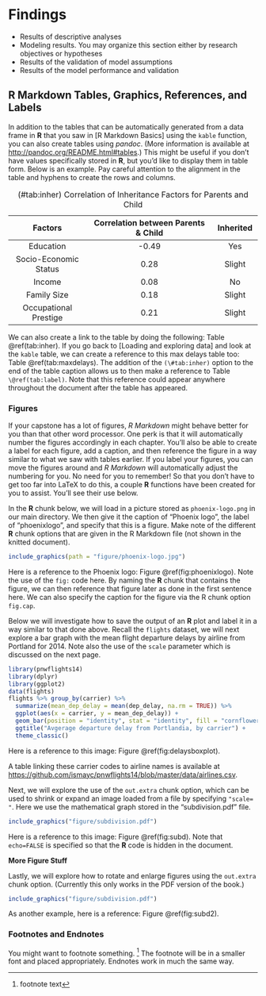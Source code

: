 # Findings {#findings .unnumbered}

 * Results of descriptive analyses
 * Modeling results. You may organize this section either by research objectives or hypotheses
 * Results of the validation of model assumptions
 * Results of the model performance and validation

## R Markdown Tables, Graphics, References, and Labels {#ref-labels .unnumbered}

In addition to the tables that can be automatically generated from a data frame in **R** that you saw in [R Markdown Basics] using the `kable` function, you can also create tables using _pandoc_. (More information is available at <http://pandoc.org/README.html#tables>.)  This might be useful if you don't have values specifically stored in **R**, but you'd like to display them in table form.  Below is an example.  Pay careful attention to the alignment in the table and hyphens to create the rows and columns.

----------------------------------------------------------------------------------
  Factors                    Correlation between Parents & Child      Inherited
------------------------- ----------------------------------------- --------------
  Education                                -0.49                         Yes
  
  Socio-Economic Status                     0.28                        Slight   
  
  Income                                    0.08                          No
  
  Family Size                               0.18                        Slight
  
  Occupational Prestige                     0.21                        Slight
------------------------- ----------------------------------------- --------------
Table: (\#tab:inher) Correlation of Inheritance Factors for Parents and Child 

We can also create a link to the table by doing the following: Table \@ref(tab:inher).  If you go back to [Loading and exploring data] and look at the `kable` table, we can create a reference to this max delays table too: Table \@ref(tab:maxdelays). The addition of the `(\#tab:inher)` option to the end of the table caption allows us to then make a reference to Table `\@ref(tab:label)`. Note that this reference could appear anywhere throughout the document after the table has appeared.  

<!-- We will next explore ways to create this label-ref link using figures. -->

\clearpage
 
<!-- clearpage ends the page, and also dumps out all floats.
  Floats are things like tables and figures. -->


### Figures {.unnumbered}

If your capstone has a lot of figures, _R Markdown_ might behave better for you than that other word processor.  One perk is that it will automatically number the figures accordingly in each chapter.    You'll also be able to create a label for each figure, add a caption, and then reference the figure in a way similar to what we saw with tables earlier.  If you label your figures, you can move the figures around and _R Markdown_ will automatically adjust the numbering for you.  No need for you to remember!  So that you don't have to get too far into LaTeX to do this, a couple **R** functions have been created for you to assist.  You'll see their use below.

<!--
One thing that may be annoying is the way _R Markdown_ handles "floats" like tables and figures (it's really \LaTeX's fault). \LaTeX\ will try to find the best place to put your object based on the text around it and until you're really, truly done writing you should just leave it where it lies. There are some optional arguments specified in the options parameter of the `label` function.  If you need to shift your figure around, it might be good to look here on tweaking the options argument:  <https://en.wikibooks.org/wiki/LaTeX/Floats,_Figures_and_Captions>

If you need a graphic or tabular material to be part of the text, you can just put it inline. If you need it to appear in the list of figures or tables, it should be placed in a code chunk.
-->


In the **R** chunk below, we will load in a picture stored as `phoenix-logo.png` in our main directory.  We then give it the caption of "Phoenix logo", the label of "phoenixlogo", and specify that this is a figure.  Make note of the different **R** chunk options that are given in the R Markdown file (not shown in the knitted document).

```r
include_graphics(path = "figure/phoenix-logo.jpg")
```

Here is a reference to the Phoenix logo: Figure \@ref(fig:phoenixlogo).  Note the use of the `fig:` code here.  By naming the **R** chunk that contains the figure, we can then reference that figure later as done in the first sentence here.  We can also specify the caption for the figure via the R chunk option `fig.cap`.

\clearpage 

<!-- starts a new page and stops trying to place floats such as tables and figures -->

Below we will investigate how to save the output of an **R** plot and label it in a way similar to that done above.  Recall the `flights` dataset, we will next explore a bar graph with the mean flight departure delays by airline from Portland for 2014.  Note also the use of the `scale` parameter which is discussed on the next page.

```r
library(pnwflights14)
library(dplyr)
library(ggplot2)
data(flights)
flights %>% group_by(carrier) %>%
  summarize(mean_dep_delay = mean(dep_delay, na.rm = TRUE)) %>%
  ggplot(aes(x = carrier, y = mean_dep_delay)) +
  geom_bar(position = "identity", stat = "identity", fill = "cornflowerblue") +
  ggtitle("Avgerage departure delay from Portlandia, by carrier") +
  theme_classic() 
```

Here is a reference to this image: Figure \@ref(fig:delaysboxplot).

A table linking these carrier codes to airline names is available at <https://github.com/ismayc/pnwflights14/blob/master/data/airlines.csv>.

\clearpage

Next, we will explore the use of the `out.extra` chunk option, which can be used to shrink or expand an image loaded from a file by specifying `"scale= "`. Here we use the mathematical graph stored in the "subdivision.pdf" file.

```r
include_graphics("figure/subdivision.pdf")
```

Here is a reference to this image: Figure \@ref(fig:subd).  Note that `echo=FALSE` is specified so that the **R** code is hidden in the document.

**More Figure Stuff**

Lastly, we will explore how to rotate and enlarge figures using the `out.extra` chunk option.  (Currently this only works in the PDF version of the book.)

```r
include_graphics("figure/subdivision.pdf")
```

As another example, here is a reference: Figure \@ref(fig:subd2).  

### Footnotes and Endnotes  {.unnumbered}

You might want to footnote something. ^[footnote text] The footnote will be in a smaller font and placed appropriately. Endnotes work in much the same way. 

